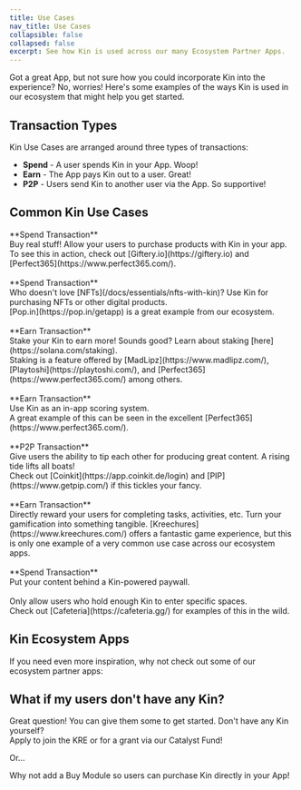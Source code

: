 ```yaml
---
title: Use Cases
nav_title: Use Cases
collapsible: false
collapsed: false
excerpt: See how Kin is used across our many Ecosystem Partner Apps.
---
```


Got a great App, but not sure how you could incorporate Kin into the experience? No, worries! Here's some examples of the ways Kin is used in our ecosystem that might help you get started.

## Transaction Types

Kin Use Cases are arranged around three types of transactions:<br/>

- **Spend** - A user spends Kin in your App. Woop!<br/>
- **Earn** - The App pays Kin out to a user. Great!<br/>
- **P2P** - Users send Kin to another user via the App. So supportive!

## Common Kin Use Cases

<div className="w-full">
  <NavCard title="Real World Purchases" svgFile="cart-shopping-solid">
    **Spend Transaction** <br /> Buy real stuff! Allow your users to purchase products with Kin in your app. To see this
    in action, check out [Giftery.io](https://giftery.io) and [Perfect365](https://www.perfect365.com/).
  </NavCard>
</div>
<br />
<div className="w-full">
  <NavCard title="Digital Purchases" svgFile="icons-solid">
    **Spend Transaction** <br /> Who doesn't love [NFTs](/docs/essentials/nfts-with-kin)? Use Kin for purchasing NFTs or
    other digital products. <br />
    [Pop.in](https://pop.in/getapp) is a great example from our ecosystem.
  </NavCard>
</div>
<br />
<div className="w-full">
  <NavCard title="Staking" svgFile="money-bill-transfer-solid">
    **Earn Transaction** <br /> Stake your Kin to earn more! Sounds good? Learn about staking
    [here](https://solana.com/staking).
    <br /> Staking is a feature offered by [MadLipz](https://www.madlipz.com/), [Playtoshi](https://playtoshi.com/), and
    [Perfect365](https://www.perfect365.com/) among others.
  </NavCard>
</div>
<br />
<div className="w-full">
  <NavCard title="In-App Scoring" svgFile="ghost-solid">
    **Earn Transaction** <br /> Use Kin as an in-app scoring system.
    <br />A great example of this can be seen in the excellent [Perfect365](https://www.perfect365.com/).
  </NavCard>
</div>
<br />
<div className="w-full">
  <NavCard title="P2P Tipping" svgFile="gratipay-brands">
    **P2P Transaction** <br /> Give users the ability to tip each other for producing great content. A rising tide lifts
    all boats!
    <br /> Check out [Coinkit](https://app.coinkit.de/login) and [PIP](https://www.getpip.com/) if this tickles your fancy.
  </NavCard>
</div>
<br />
<div className="w-full">
  <NavCard title="User Rewards" svgFile="gem-solid">
    **Earn Transaction** <br /> Directly reward your users for completing tasks, activities, etc. Turn your gamification
    into something tangible. [Kreechures](https://www.kreechures.com/) offers a fantastic game experience, but this is
    only one example of a very common use case across our ecosystem apps.
  </NavCard>
</div>
<br />
<div className="w-full">
  <NavCard title="Pay For Access" svgFile="person-through-window-solid">
    **Spend Transaction** <br /> Put your content behind a Kin-powered paywall.
  </NavCard>
</div>
<br />
<div className="w-full">
  <NavCard title="Hold For Access" svgFile="hand-holding-dollar-solid">
    Only allow users who hold enough Kin to enter specific spaces.
    <br /> Check out [Cafeteria](https://cafeteria.gg/) for examples of this in the wild.
  </NavCard>
</div>

## Kin Ecosystem Apps

If you need even more inspiration, why not check out some of our ecosystem partner apps:

<div className="mt-8 grid gap-6 md:grid-cols-2">
  <NavCard
    title="Kin Ecosystem Apps"
    subtitle="See some of the great apps already using Kin"
    svgFile="cubes-solid"
    link={{ url: 'https://kin.org/kin-apps/', label: 'See them all!' }}
  />
</div>

## What if my users don't have any Kin?

Great question! You can give them some to get started. Don't have any Kin yourself?<br/>
Apply to join the KRE or for a grant via our Catalyst Fund!

<div className="mt-8 grid gap-6 md:grid-cols-2">
  <NavCard
    title="Kin Rewards Engine"
    subtitle="Earn Kin by using it in your App"
    svgFile="money-bill-trend-up-solid"
    link={{ url: '/docs/essentials/kin-rewards-engine', label: 'See more' }}
  />
  <NavCard
    title="Kin Catalyst Fund"
    subtitle="Grants! Kin offers a range of grants to help great ideas become reality."
    svgFile="sack-dollar-solid"
    link={{ url: 'https://kin.org/catalyst-fund/', label: 'Apply here' }}
  />
</div>

Or...

Why not add a Buy Module so users can purchase Kin directly in your App!

<div className="mt-8 grid gap-6 md:grid-cols-2">
  <NavCard
    title="Buy Modules"
    icon="rocket"
    subtitle="Let your users buy Kin directly in your App"
    link={{ url: '/docs/integrations/buy-modules', label: 'See our Buy Modules here' }}
  />
</div>

